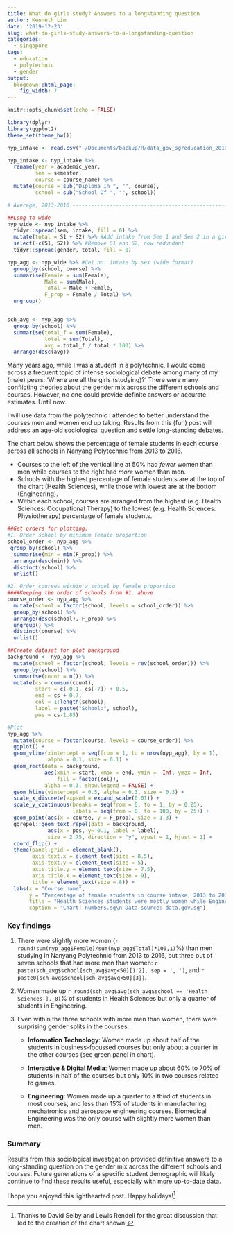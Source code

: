 ```yaml
---
title: What do girls study? Answers to a longstanding question
author: Kenneth Lim
date: '2019-12-23'
slug: what-do-girls-study-answers-to-a-longstanding-question
categories:
  - singapore
tags:
  - education
  - polytechnic
  - gender
output:
  blogdown::html_page:
    fig_width: 7
---
```


```r
knitr::opts_chunk$set(echo = FALSE)

library(dplyr)
library(ggplot2)
theme_set(theme_bw())

nyp_intake <- read.csv("~/Documents/backup/R/data_gov_sg/education_20190328/nanyang-polytechnic-student-intake-annual/nanyang-polytechnic-full-time-student-intake.csv")

nyp_intake <- nyp_intake %>%
  rename(year = academic_year,
         sem = semester,
         course = course_name) %>%
  mutate(course = sub("Diploma In ", "", course),
         school = sub("School Of ", "", school))

```

```r
# Average, 2013-2016 ------------------------------------------------------

##Long to wide
nyp_wide <- nyp_intake %>%
  tidyr::spread(sem, intake, fill = 0) %>%
  mutate(total = S1 + S2) %>% #Add intake from Sem 1 and Sem 2 in a given year
  select(-c(S1, S2)) %>% #Remove S1 and S2, now redundant
  tidyr::spread(gender, total, fill = 0) 

nyp_agg <- nyp_wide %>% #Get no. intake by sex (wide format)
  group_by(school, course) %>%
  summarise(Female = sum(Female),
            Male = sum(Male),
            Total = Male + Female,
            F_prop = Female / Total) %>%
  ungroup() 


sch_avg <- nyp_agg %>%
  group_by(school) %>%
  summarise(total_f = sum(Female),
            total = sum(Total), 
            avg = total_f / total * 100) %>%
  arrange(desc(avg))
```
  

Many years ago, while I was a student in a polytechnic, I would come across a frequent topic of intense sociological debate among many of my (male) peers: 'Where are all the girls (studying)?' There were many conflicting theories about the gender mix across the different schools and courses. However, no one could provide definite answers or accurate estimates. Until now.

I will use data from the polytechnic I attended to better understand the courses men and women end up taking. Results from this (fun) post will address an age-old sociological question and settle long-standing debates.

The chart below shows the percentage of female students in each course across all schools in Nanyang Polytechnic from 2013 to 2016. 

  + Courses to the left of the vertical line at 50% had _fewer_ women than men while courses to the right had _more_ women than men.
  + Schools with the highest percentage of female students are at the top of the chart (Health Sciences), while those with lowest are at the bottom (Engineering). 
  + Within each school, courses are arranged from the highest (e.g. Health Sciences: Occupational Therapy) to the lowest (e.g. Health Sciences: Physiotherapy) percentage of female students.

```r
##Get orders for plotting.
#1. Order school by minimum female proportion
school_order <- nyp_agg %>%
 group_by(school) %>%
  summarise(min = min(F_prop)) %>%
  arrange(desc(min)) %>%
  distinct(school) %>%
  unlist() 

#2. Order courses within a school by female proportion
####Keeping the order of schools from #1. above
course_order <- nyp_agg %>%
  mutate(school = factor(school, levels = school_order)) %>%
  group_by(school) %>%
  arrange(desc(school), F_prop) %>%
  ungroup() %>%
  distinct(course) %>%
  unlist()

##Create dataset for plot background
background <- nyp_agg %>%
  mutate(school = factor(school, levels = rev(school_order))) %>%
  group_by(school) %>%
  summarise(count = n()) %>%
  mutate(cs = cumsum(count),
         start = c(-0.1, cs[-7]) + 0.5,
         end = cs + 0.7,
         col = 1:length(school),
         label = paste("School:", school),
         pos = cs-1.85)

#Plot
nyp_agg %>%
  mutate(course = factor(course, levels = course_order)) %>%
  ggplot() +
  geom_vline(xintercept = seq(from = 1, to = nrow(nyp_agg), by = 1), 
             alpha = 0.1, size = 0.1) +
  geom_rect(data = background, 
            aes(xmin = start, xmax = end, ymin = -Inf, ymax = Inf, 
                fill = factor(col)),
            alpha = 0.3, show.legend = FALSE) +
  geom_hline(yintercept = 0.5, alpha = 0.3, size = 0.3) +
  scale_x_discrete(expand = expand_scale(0.01)) +
  scale_y_continuous(breaks = seq(from = 0, to = 1, by = 0.25),
                     labels = seq(from = 0, to = 100, by = 25)) +
  geom_point(aes(x = course, y = F_prop), size = 1.3) +
  ggrepel::geom_text_repel(data = background,
             aes(x = pos, y= 0.1, label = label),
             size = 2.75, direction = "y", vjust = 1, hjust = 1) +
  coord_flip() +
  theme(panel.grid = element_blank(),
        axis.text.x = element_text(size = 8.5),
        axis.text.y = element_text(size = 5),
        axis.title.y = element_text(size = 7.5),
        axis.title.x = element_text(size = 9),
        title = element_text(size = 8)) +
  labs(x = "Course name",
       y = "Percentage of female students in course intake, 2013 to 2016 (%)",
       title = "Health Sciences students were mostly women while Engineering students were \nmostly men. There were interesting splits within IT and Interactive & Digital Media.",
       caption = "Chart: numbers.sg\n Data source: data.gov.sg")
```

### Key findings

1. There were slightly more women (`r round(sum(nyp_agg$Female)/sum(nyp_agg$Total)*100,1)`%) than men studying in Nanyang Polytechnic from 2013 to 2016, but three out of seven schools that had more men than women: `r paste(sch_avg$school[sch_avg$avg<50][1:2], sep = ', ')`, and `r paste0(sch_avg$school[sch_avg$avg<50][3])`.

2. Women made up `r round(sch_avg$avg[sch_avg$school == 'Health Sciences'], 0)`% of students in Health Sciences but only a quarter of students in Engineering.

3. Even within the three schools with more men than women, there were surprising gender splits in the courses. 
    * **Information Technology**: Women made up about half of the students in business-focussed courses but only about a quarter in the other courses (see green panel in chart).
    
    * **Interactive & Digital Media**: Women made up about 60% to 70% of students in half of the courses but only 10% in two courses related to games.
    
    * **Engineering**: Women made up a quarter to a third of students in most courses, and less than 15% of students in manufacturing, mechatronics and aerospace engineering courses. Biomedical Engineering was the only course with slightly more women than men.

### Summary
Results from this sociological investigation provided definitive answers to a long-standing question on the gender mix across the different schools and courses. Future generations of a specific student demographic will likely continue to find these results useful, especially with more up-to-date data.

I hope you enjoyed this lighthearted post. Happy holidays!^[Thanks to David Selby and Lewis Rendell for the great discussion that led to the creation of the chart shown!]